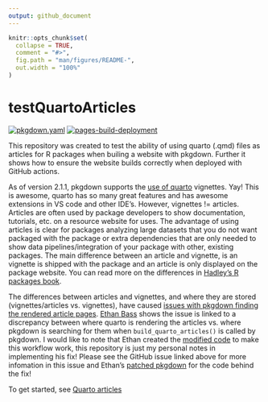 ```yaml
---
output: github_document
---
```


<!-- README.md is generated from README.Rmd. Please edit that file -->

```r
knitr::opts_chunk$set(
  collapse = TRUE,
  comment = "#>",
  fig.path = "man/figures/README-",
  out.width = "100%"
)
```

# testQuartoArticles

<!-- badges: start -->
[![pkgdown.yaml](https://github.com/amason30/testQuartoArticles/actions/workflows/pkgdown.yaml/badge.svg)](https://github.com/amason30/testQuartoArticles/actions/workflows/pkgdown.yaml)
[![pages-build-deployment](https://github.com/amason30/testQuartoArticles/actions/workflows/pages/pages-build-deployment/badge.svg)](https://github.com/amason30/testQuartoArticles/actions/workflows/pages/pages-build-deployment)
<!-- badges: end -->

This repository was created to test the ability of using quarto (.qmd) files as articles for R packages when builing a website with pkgdown. Further it shows how to ensure the website builds correctly when deployed with GitHub actions.

As of version 2.1.1, pkgdown supports the [use of quarto](https://pkgdown.r-lib.org/articles/quarto.html) vignettes. Yay! This is awesome, quarto has so many great features and has awesome extensions in VS code and other IDE's. However, vignettes != articles. Articles are often used by package developers to show documentation, tutorials, etc. on a resource website for uses. The advantage of using articles is clear for packages analyzing large datasets that you do not want packaged with the package or extra dependencies that are only needed to show data pipelines/integration of your package with other, existing packages. The main difference between an article and vignette, is an vignette is shipped with the package and an article is only displayed on the package website. You can read more on the differences in [Hadley's R packages book](https://r-pkgs.org/vignettes.html#sec-vignettes-article).

The differences between articles and vignettes, and where they are stored (vignettes/articles vs. vignettes), have caused [issues with pkgdown finding the rendered article pages](https://github.com/r-lib/pkgdown/issues/2733). [Ethan Bass](https://github.com/ethanbass) shows the issue is linked to a discrepancy between where quarto is rendering the articles vs. where pkgdown is searching for them when `build_quarto_articles()` is called by pkgdown. I would like to note that Ethan created the [modified code](https://github.com/ethanbass/pkgdown) to make this workflow work, this repository is just my personal notes in implementing his fix! Please see the GitHub issue linked above for more infomation in this issue and Ethan's [patched pkgdown](https://github.com/ethanbass/pkgdown) for the code behind the fix!

To get started, see [Quarto articles](https://amason30.github.io/testQuartoArticles/articles/quarto-article1.html)
